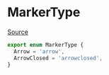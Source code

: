 # MarkerType

[Source](https://github.com/wbkd/react-flow/blob/40115eea1b90e2c0c8dd280a02652ab107f21d59/packages/core/src/types/edges.ts#L182C1-L185C2)

```ts
export enum MarkerType {
  Arrow = 'arrow',
  ArrowClosed = 'arrowclosed',
}
```
